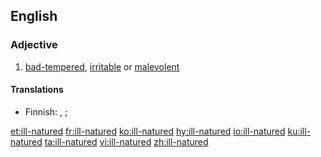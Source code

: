 ==English==

===Adjective===
{{en-adj|head=[[ill]]-[[natured]]}}

# [[bad-tempered]], [[irritable]] or [[malevolent]]

====Translations====
{{trans-top|irritable or malevolent}}
* Finnish: {{t|fi|äkeäluontoinen}}, {{t|fi|pahansisuinen}} {{qualifier|bad-tempered}}; {{t+|fi|pahantahtoinen}} {{qualifier|malevolent}}
{{trans-mid}}
{{trans-bottom}}

[[et:ill-natured]]
[[fr:ill-natured]]
[[ko:ill-natured]]
[[hy:ill-natured]]
[[io:ill-natured]]
[[ku:ill-natured]]
[[ta:ill-natured]]
[[vi:ill-natured]]
[[zh:ill-natured]]
